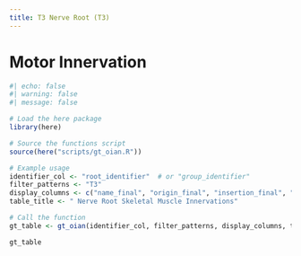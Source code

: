 ```yaml
---
title: T3 Nerve Root (T3)
---
```



# Motor Innervation

```r
#| echo: false
#| warning: false
#| message: false

# Load the here package
library(here)

# Source the functions script
source(here("scripts/gt_oian.R"))

# Example usage
identifier_col <- "root_identifier"  # or "group_identifier"
filter_patterns <- "T3"
display_columns <- c("name_final", "origin_final", "insertion_final", "innervation_final", "action_final")
table_title <- " Nerve Root Skeletal Muscle Innervations"

# Call the function
gt_table <- gt_oian(identifier_col, filter_patterns, display_columns, table_title)

gt_table
```